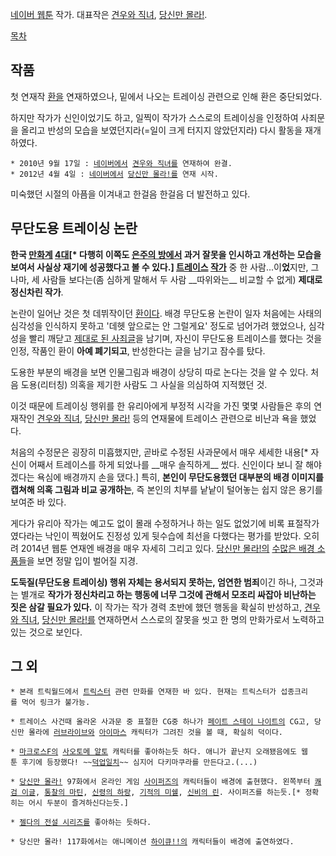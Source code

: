 [[네이버 웹툰]] 작가. 대표작은 [[견우와 직녀]], [[당신만 몰라!]].

[[목차]]
== 작품 ==
첫 연재작 [[환]]을 연재하였으나, 밑에서 나오는 트레이싱 관련으로 인해 환은 중단되었다.

하지만 작가가 신인이었기도 하고, 일찍이 작가가 스스로의 트레이싱을 인정하여 사죄문을 올리고 반성의 모습을 보였던지라(=일이 크게 터지지 않았던지라) 다시 활동을 재개하였다.

 * 2010년 9월 17일 : [[네이버]]에서 [[견우와 직녀]]를 연재하여 완결.
 * 2012년 4월 4일 : [[네이버]]에서 [[당신만 몰라!]]를 연재 시작.

미숙했던 시절의 아픔을 이겨내고 한걸음 한걸음 더 발전하고 있다.

== 무단도용 트레이싱 논란 ==
'''한국 [[조정만|만화계]] [[정구미|4대]][* 다행히 이쪽도  [[은주의 방]]에서 과거 잘못을 인시하고 개선하는 모습을 보여서 사실상 재기에 성공했다고 볼 수 있다.] [[트레이스]] [[김선권|작가]]''' 중 한 사람...이'''었'''지만, 그나마, 세 사람들 보다는(좀 심하게 말해서 두 사람 __따위와는__ 비교할 수 없게) '''제대로 정신차린 작가'''.

논란이 일어난 것은 첫 데뷔작이던 [[환]]이다. 배경 무단도용 논란이 일자 처음에는 사태의 심각성을 인식하지 못하고 '데헷 앞으로는 안 그럴게요' 정도로 넘어가려 했었으나, 심각성을 빨리 깨닫고 [http://rigvedawiki.net/r1/pds/yratracinging.jpg 제대로 된 사죄글]을 남기며, 자신이 무단도용 트레이스를 했다는 것을 인정, 작품인 환이 '''아예 폐기되고''', 반성한다는 글을 남기고 잠수를 탔다.

도용한 부분의 배경을 보면 인물그림과 배경이 상당히 따로 논다는 것을 알 수 있다. 처음 도용(리터칭) 의혹을 제기한 사람도 그 사실을 의심하여 지적했던 것.

이것 때문에 트레이싱 행위를 한 유리아에게 부정적 시각을 가진 몇몇 사람들은 후의 연재작인 [[견우와 직녀]], [[당신만 몰라!]] 등의 연재물에 트레이스 관련으로 비난과 욕을 했었다.

처음의 수정문은 굉장히 미흡했지만, 곧바로 수정된 사과문에서 매우 세세한 내용[* 자신이 어째서 트레이스를 하게 되었나를 __매우 솔직하게__ 썼다. 신인이다 보니 잘 해야겠다는 욕심에 배경까지 손을 댔다.] 특히, '''본인이 무단도용했던 대부분의 배경 이미지를 캡쳐해 의혹 그림과 비교 공개하는''', 즉 본인의 치부를 낱낱이 털어놓는 쉽지 않은 용기를 보여준 바 있다.

게다가 유리아 작가는 예고도 없이 몰래 수정하거나 하는 일도 없었기에 비록 표절작가였다라는 낙인이 찍혔어도 진정성 있게 뒷수습에 최선을 다했다는 평가를 받았다. 오히려 2014년 웹툰 연재엔 배경을 매우 자세히 그리고 있다. [[당신만 몰라!]]의 [http://blog.naver.com/kimssoa/150149573845 수많은 배경 소품들]을 보면 정말 입이 벌어질 지경.

'''도둑질(무단도용 트레이싱) 행위 자체는 용서되지 못하는, 엄연한 범죄'''이긴 하나, 그것과는 별개로 '''작가가 정신차리고 하는 행동에 너무 그것에 관해서 모조리 싸잡아 비난하는 짓은 삼갈 필요가 있다.''' 이 작가는 작가 경력 초반에 했던 행동을 확실히 반성하고, [[견우와 직녀]], [[당신만 몰라!]]를 연재하면서 스스로의 잘못을 씻고 한 명의 만화가로서 노력하고 있는 것으로 보인다.

== 그 외 ==
 * 본래 트릭월드에서 [[트릭스터]] 관련 만화를 연재한 바 있다. 현재는 트릭스터가 섭종크리를 먹어 링크가 불가능.

 * 트레이스 사건때 올라온 사과문 중 표절한 CG중 하나가 [[페이트 스테이 나이트]]의 CG고, 당신만 몰라에 [[러브라이브]]와 [[아이마스]] 캐릭터가 그려진 것을 볼 때, 확실히 덕이다.

 * [[마크로스F]]의 [[사오토메 알토]] 캐릭터를 좋아하는듯 하다. 애니가 끝난지 오래됐음에도 웹툰 후기에 등장했다! ~~[[덕업일치]]~~ 심지어 다키마쿠라를 만든다고.(...)

 * [[당신만 몰라!]] 97화에서 온라인 게임 [[사이퍼즈]]의 캐릭터들이 배경에 출현했다. 왼쪽부터 [[쾌검 이글]], [[통찰의 마틴]], [[신령의 하랑]], [[기적의 미쉘]], [[신비의 린]]. 사이퍼즈를 하는듯.[* 정확히는 어시 두분이 즐겨하신다는듯.]

 * [[젤다의 전설 시리즈]]를 좋아하는 듯하다.

 * 당신만 몰라! 117화에서는 애니메이션 [[하이큐!!]]의 캐릭터들이 배경에 출연하였다.
